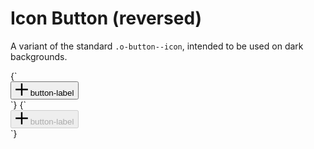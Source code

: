 
<Meta title="Objects/Button--icon-reversed" />

# Icon Button (reversed)

A variant of the standard `.o-button--icon`, intended to be used on dark backgrounds.

<Canvas>
  <Story name="Button--icon-reversed">
    {`
      <div class="u-bg--gray-90 u-padding-m">
        <button class="o-button o-button--icon o-button--icon-reversed" title="button-label">
          <svg class="o-icon" viewBox="0 0 100 100" width="20" height="20" xmlns="http://www.w3.org/2000/svg">
            <path d="m55.94 1.03v43h43v12h-43v43h-12v-43h-43v-12h43v-43z" fill-rule="evenodd"/>
          </svg>
          <span class="u-sr-only">button-label</span>
        </a>
      </div>
    `}
  </Story>
  <Story name="Button--icon-reversed [disabled]">
    {`
      <div class="u-bg--gray-90 u-padding-m">
        <button class="o-button o-button--icon o-button--icon-reversed" title="button-label" disabled>
          <svg class="o-icon" viewBox="0 0 100 100" width="20" height="20" xmlns="http://www.w3.org/2000/svg">
            <path d="m55.94 1.03v43h43v12h-43v43h-12v-43h-43v-12h43v-43z" fill-rule="evenodd"/>
          </svg>
          <span class="u-sr-only">button-label</span>
        </a>
      </div>
    `}
  </Story>
</Canvas>
